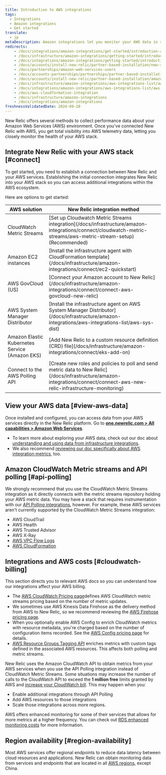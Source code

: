 ```yaml
---
title: Introduction to AWS integrations
tags:
  - Integrations
  - Amazon integrations
  - Get started
translate:
  - jp
metaDescription: Amazon integrations let you monitor your AWS data in several New Relic features.
redirects:
    - /docs/integrations/amazon-integrations/get-started/introduction-aws-integrations
    - /docs/infrastructure/amazon-integrations/getting-started/introduction-aws-integrations
    - /docs/integrations/amazon-integrations/getting-started/introduction-aws-integrations
    - /docs/accounts/install-new-relic/partner-based-installation/new-relic-aws-amazon-web-services
    - /docs/partnerships/amazon-web-services-users
    - /docs/accounts-partnerships/partnerships/partner-based-installation/amazon-web-services-aws-users
    - /docs/accounts/install-new-relic/partner-based-installation/amazon-web-services-aws-users
    - /docs/infrastructure/amazon-integrations/aws-integrations-list/aws-cloudformation-integration
    - /docs/integrations/amazon-integrations/aws-integrations-list/aws-cloudformation-integration
    - /docs/aws-cloudformation-integration
    - /docs/infrastructure/amazon-integrations
    - /docs/integrations/amazon-integrations
freshnessValidatedDate: 2024-09-20
---
```


New Relic offers several methods to collect performance data about your Amazon Web Services (AWS) environment. Once you've connected New Relic with AWS, you get total visibility into AWS telemetry data, letting you closely monitor the health of your AWS stack. 

## Integrate New Relic with your AWS stack [#connect]

To get started, you need to establish a connection between New Relic and your AWS services. Establishing the initial connection integrates New Relic into your AWS stack so you can access additional integrations within the AWS ecosystem. 

Here are options to get started:

<table>
    <thead>
        <tr>
            <th>
                AWS solution
            </th>
            <th>
                New Relic integration method
            </th>
        </tr>
    </thead>
    <tbody>
        <tr>
            <td>
                CloudWatch Metric Streams
            </td>
            <td>
                [Set up Cloudwatch Metric Streams integration](/docs/infrastructure/amazon-integrations/connect/cloudwatch-metric-streams/aws-metric-stream-setup) (Recommended)
            </td>
        </tr>
        <tr>
            <td>
                Amazon EC2 instances
            </td>
            <td>
                [Install the infrastructure agent with CloudFormation template](/docs/infrastructure/amazon-integrations/connect/ec2-quickstart)
            </td>
        </tr>
        <tr>
            <td>
                AWS GovCloud (US)
            </td>
            <td>
                [Connect your Amazon account to New Relic](/docs/infrastructure/amazon-integrations/connect/connect-aws-govcloud-new-relic)
            </td>
        </tr>
        <tr>
            <td>
                AWS System Manager Distributor
            </td>
            <td>
                [Install the infrastructure agent on AWS System Manager Distributor](/docs/infrastructure/amazon-integrations/aws-integrations-list/aws-sys-dist)
            </td>
        </tr>
        <tr>
            <td>
                Amazon Elastic Kubernetes Service (Amazon EKS)
            </td>
            <td>
                [Add New Relic to a custom resource definition (CRD) file](/docs/infrastructure/amazon-integrations/connect/eks-add-on)
            </td>
        </tr>
        <tr>
            <td>
                Connect to the AWS Polling API
            </td>
            <td>
                [Create new roles and policies to poll and send metric data to New Relic](/docs/infrastructure/amazon-integrations/connect/connect-aws-new-relic-infrastructure-monitoring)
            </td>
        </tr>
    </tbody>
</table>

## View your AWS data [#view-aws-data]

Once installed and configured, you can access data from your AWS services directly in the New Relic platform. Go to <DNT>**[one.newrelic.com > All capabilities > Amazon Web Services](https://one.newrelic.com/all-capabilities)**</DNT>. 

* To learn more about exploring your AWS data, check out our doc about [understanding and using data from infrastructure integrations](/docs/infrastructure/infrastructure-integrations/get-started/understand-use-data-infrastructure-integrations). 
* We also recommend [reviewing our doc specifically about AWS integration metrics](/docs/infrastructure/amazon-integrations/manage-aws-data/aws-integrations-metrics), too. 

## Amazon CloudWatch Metric streams and API polling [#api-polling]

We strongly recommend that you use the CloudWatch Metric Streams integration as it directly connects with the metric streams repository holding your AWS metric data. You may have a stack that requires instrumentation with our [API Polling integrations](/docs/infrastructure/amazon-integrations/connect/connect-aws-new-relic-infrastructure-monitoring/), however. For example, these AWS services aren't currently supported by the CloudWatch Metric Streams integration:

* AWS CloudTrail
* AWS Health
* AWS Trusted Advisor
* AWS X-Ray
* [AWS VPC Flow Logs](/docs/infrastructure/amazon-integrations/aws-integrations-list/aws-vpc-flow-logs-monitoring-integration/)
* [AWS CloudFormation](https://github.com/newrelic/cloudformation-partner-integration)

## Integrations and AWS costs [#cloudwatch-billing]

This section directs you to relevant AWS docs so you can understand how our integrations affect your AWS billing. 

* The [AWS CloudWatch Pricing page](https://docs.aws.amazon.com/AmazonCloudWatch/latest/monitoring/CloudWatch-Metric-Streams.html)defines AWS CloudWatch metric streams pricing based on the number of metric updates.
* We sometimes use AWS Kinesis Data Firehose as the delivery method from AWS to New Relic, so we recommend reviewing the [AWS Firehose pricing page](https://aws.amazon.com/kinesis/data-firehose/pricing/).
* When you optionally enable AWS Config to enrich CloudWatch metrics with resource metadata, you're charged based on the number of configuration items recorded. See the [AWS Config pricing page](https://aws.amazon.com/config/pricing/) for details.
* [AWS Resource Groups Tagging API](https://docs.aws.amazon.com/resourcegroupstagging/latest/APIReference/overview.html) enriches metrics with custom tags defined in the associated AWS resources. This affects both polling and metric streams.

New Relic uses the Amazon CloudWatch API to obtain metrics from your AWS services when you use the API Polling integration instead of CloudWatch Metric Streams. Some situations may increase the number of calls to the CloudWatch API to exceed the <DNT>**1 million free**</DNT> limits granted by AWS and [increase your CloudWatch bill](/docs/infrastructure/amazon-integrations/troubleshooting/cloudwatch-billing-increase). This may happen when you: 

* Enable additional integrations through API Polling
* Add AWS resources to those integrations
* Scale those integrations across more regions.

AWS offers enhanced monitoring for some of their services that allows for more metrics at a higher frequency. You can check out [RDS enhanced monitoring costs](https://docs.aws.amazon.com/AmazonRDS/latest/UserGuide/USER_Monitoring.OS.overview.html#USER_Monitoring.OS.cost) for more information.

## Region availability [#region-availability]

Most AWS services offer regional endpoints to reduce data latency between cloud resources and applications. New Relic can obtain monitoring data from services and endpoints that are located in all [AWS regions](http://docs.aws.amazon.com/general/latest/gr/rande.html), except China.
